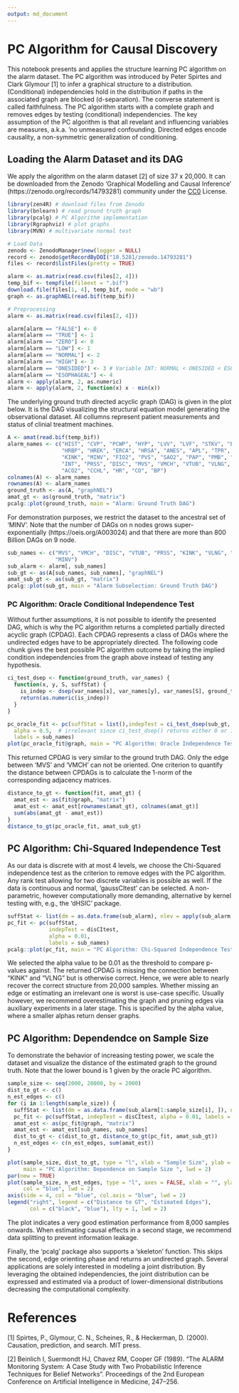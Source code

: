```yaml
---
output: md_document
---
```


# PC Algorithm for Causal Discovery

This notebook presents and applies the structure learning PC algorithm on the 
alarm dataset. The PC algorithm was introduced by Peter Spirtes and Clark 
Glymour [1] to infer a graphical structure
to a distribution. (Conditional) independencies hold in the distribution if 
paths in the associated graph are blocked (d-separation). The converse statement 
is called faithfulness. The PC algorithm starts with a complete graph and removes
edges by testing (conditional) independencies. The key assumption of the PC 
algorithm is that all revelant and influencing variables are measures, a.k.a.
'no unmeasured confounding. Directed edges encode causality, a non-symmetric
generalization of conditioning.

## Loading the Alarm Dataset and its DAG

We apply the algorithm on the alarm dataset [2] of size 37 x 20,000. 
It can be downloaded from the Zenodo 'Graphical Modelling and Causal Inference'
(https://zenodo.org/records/14793281) community under the [CC0](https://creativecommons.org/publicdomain/zero/1.0/deed.en) License.

```r
library(zen4R) # download files from Zenodo
library(bnlearn) # read ground truth graph
library(pcalg) # PC Algorithm implementation
library(Rgraphviz) # plot graphs
library(MVN) # multivariate normal test
```

```r
# Load Data
zenodo <- ZenodoManager$new(logger = NULL)
record <- zenodo$getRecordByDOI("10.5281/zenodo.14793281")
files <- record$listFiles(pretty = TRUE)

alarm <- as.matrix(read.csv(files[2, 4]))
temp_bif <- tempfile(fileext = ".bif")
download.file(files[1, 4], temp_bif, mode = "wb")
graph <- as.graphNEL(read.bif(temp_bif))

# Preprocessing
alarm <- as.matrix(read.csv(files[2, 4]))

alarm[alarm == "FALSE"] <- 0
alarm[alarm == "TRUE"] <- 1
alarm[alarm == "ZERO"] <- 0
alarm[alarm == "LOW"] <- 1
alarm[alarm == "NORMAL"] <- 2
alarm[alarm == "HIGH"] <- 3
alarm[alarm == "ONESIDED"] <- 3 # Variable INT: NORMAL < ONESIDED < ESOPHAGEAL
alarm[alarm == "ESOPHAGEAL"] <- 4
alarm <- apply(alarm, 2, as.numeric)
alarm <- apply(alarm, 2, function(x) x - min(x))
```

The underlying ground truth directed acyclic graph (DAG) is given in the plot 
below. It is the DAG visualizing the structural equation model generating the 
observational dataset. All collumns represent patient measurements and status 
of clinial treatment machines.

```r
A <- amat(read.bif(temp_bif))
alarm_names <- c("HIST", "CVP", "PCWP", "HYP", "LVV", "LVF", "STKV", "ERLO", 
                 "HRBP", "HREK", "ERCA", "HRSA", "ANES", "APL", "TPR", "ECO2", 
                 "KINK", "MINV", "FIO2", "PVS", "SAO2", "PAP", "PMB", "SHNT", 
                 "INT", "PRSS", "DISC", "MVS", "VMCH", "VTUB", "VLNG", "VALV", 
                 "ACO2", "CCHL", "HR", "CO", "BP")
colnames(A) <- alarm_names
rownames(A) <- alarm_names
ground_truth <- as(A, "graphNEL")
amat_gt <- as(ground_truth, "matrix")
pcalg::plot(ground_truth, main = "Alarm: Ground Truth DAG")
```

For demonstration purposes, we restrict the dataset to the ancestral set of 'MINV'. 
Note that the number of DAGs on n nodes grows super-exponentially 
(https://oeis.org/A003024) and that there are more than 800 Billion DAGs on 9 node.

```r
sub_names <- c("MVS", "VMCH", "DISC", "VTUB", "PRSS", "KINK", "VLNG", "INT", 
               "MINV")
sub_alarm <- alarm[, sub_names]
sub_gt <- as(A[sub_names, sub_names], "graphNEL")
amat_sub_gt <- as(sub_gt, "matrix")
pcalg::plot(sub_gt, main = "Alarm Subselection: Ground Truth DAG")
```

### PC Algorithm: Oracle Conditional Independence Test

Without further assumptions, it is not possible to identify the presented DAG, 
which is why the PC algorithm returns a completed partially directed acyclic 
graph (CPDAG). Each CPDAG represents a class of DAGs where
the undirected edges have to be appropriately directed. The following code chunk
gives the best possible PC algorithm outcome by taking the implied condition 
independencies from the graph above instead of testing any hypothesis.

```r
ci_test_dsep <- function(ground_truth, var_names) {
  function(x, y, S, suffStat) {
    is_indep <- dsep(var_names[x], var_names[y], var_names[S], ground_truth)
    return(as.numeric(is_indep))
  }
}

pc_oracle_fit <- pc(suffStat = list(),indepTest = ci_test_dsep(sub_gt, sub_names),
  alpha = 0.5,  # irrelevant since ci_test_dsep() returns either 0 or 1
  labels = sub_names)
plot(pc_oracle_fit@graph, main = "PC Algorithm: Oracle Independence Test")
```

This returned CPDAG is very similar to the ground truth DAG. Only the edge between
'MVS' and 'VMCH' can not be oriented. One criterion to quantify the distance 
between CPDAGs is to calculate the 1-norm of the corresponding adjacency matrices. 

```r
distance_to_gt <- function(fit, amat_gt) {
  amat_est <- as(fit@graph, "matrix")
  amat_est <- amat_est[rownames(amat_gt), colnames(amat_gt)]
  sum(abs(amat_gt - amat_est))
}
distance_to_gt(pc_oracle_fit, amat_sub_gt)
```

## PC Algorithm: Chi-Squared Independence Test

As our data is discrete with at most 4 levels, we choose the Chi-Squared
independence test as the criterion to remove edges with the PC algorithm. Any 
rank test allowing for two discrete variables is possible as well. If the data
is continuous and normal, 'gaussCItest' can be selected. A non-parametric, however
computationally more demanding, alternative by kernel testing with, e.g., the 'dHSIC'
package.

```r
suffStat <- list(dm = as.data.frame(sub_alarm), nlev = apply(sub_alarm, 2, function(x) length(unique(x))), adaptDF = FALSE)
pc_fit <- pc(suffStat,
             indepTest = disCItest,
             alpha = 0.01,
             labels = sub_names)
pcalg::plot(pc_fit, main = "PC Algorithm: Chi-Squared Independence Test")
```

We selected the alpha value to be 0.01 as the threshold to compare p-values against.
The returned CPDAG is missing the connection between "KINK" and "VLNG" but is 
otherwise correct. Hence, we were able to nearly recover the correct structure 
from 20,000 samples. Whether missing an edge or estimating an irrelevant one is 
worst is use-case specific. Usually however, we recommend overestimating the graph
and pruning edges via auxiliary experiments in a later stage. This is specified 
by the alpha value, where a smaller alphas return denser graphs.

## PC Algorithm: Dependendce on Sample Size

To demonstrate the behavior of increasing testing power, we scale the dataset and 
visualize the distance of the estimated graph to the ground truth. Note that the 
lower bound is 1 given by the oracle PC algorithm.

```r
sample_size <- seq(2000, 20000, by = 2000)
dist_to_gt <- c()
n_est_edges <- c()
for (i in 1:length(sample_size)) {
  suffStat <- list(dm = as.data.frame(sub_alarm[1:sample_size[i], ]), nlev = apply(sub_alarm, 2, function(x) length(unique(x))), adaptDF = FALSE)
  pc_fit <- pc(suffStat, indepTest = disCItest, alpha = 0.01, labels = sub_names)
  amat_est <- as(pc_fit@graph, "matrix")
  amat_est <- amat_est[sub_names, sub_names]
  dist_to_gt <- c(dist_to_gt, distance_to_gt(pc_fit, amat_sub_gt))
  n_est_edges <- c(n_est_edges, sum(amat_est))
}

plot(sample_size, dist_to_gt, type = "l", xlab = "Sample Size", ylab = "",
     main = "PC Algorithm: Dependence on Sample Size ", lwd = 2)
par(new = TRUE)
plot(sample_size, n_est_edges, type = "l", axes = FALSE, xlab = "", ylab = "",
     col = "blue", lwd = 2)
axis(side = 4, col = "blue", col.axis = "blue", lwd = 2)
legend("right", legend = c("Distance to GT", "Estimated Edges"),
       col = c("black", "blue"), lty = 1, lwd = 2)
```

The plot indicates a very good estimation performance from 8,000 samples onwards.
When estimating causal effects in a second stage, we recommend data splitting to 
prevent information leakage. 

Finally, the 'pcalg' package also supports a 'skeleton' function. This skips the
second, edge orienting phase and returns an undirected graph. Several applications
are solely interested in modeling a joint distribution. By leveraging the obtained 
independencies, the joint distribution can be expressed and estimated via a product 
of lower-dimensional distributions decreasing the computational complexity. 


# References

[1] Spirtes, P., Glymour, C. N., Scheines, R., & Heckerman, D. (2000). 
Causation, prediction, and search. MIT press.

[2] Beinlich I, Suermondt HJ, Chavez RM, 
Cooper GF (1989). "The ALARM Monitoring System: A Case Study with Two Probabilistic 
Inference Techniques for Belief Networks". Proceedings of the 2nd European 
Conference on Artificial Intelligence in Medicine, 247–256.
